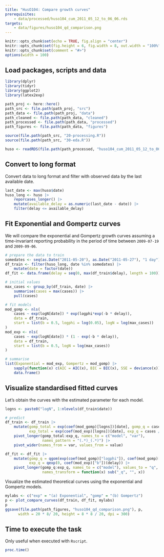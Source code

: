 ```yaml
---
title: "HusO104: Compare growth curves"
prerequisites:
    - data/processed/huso104_cum_2011_05_12_to_06_06.rds
targets:
    - data/figures/huso104_qd_comparison.png
---
```


```r
knitr::opts_chunk$set(echo = TRUE, fig.align = "center")
knitr::opts_chunk$set(fig.height = 6, fig.width = 8, out.width = "100%")
knitr::opts_chunk$set(comment = "#>")
options(width = 100)
```

## Load packages, scripts and data

```r
library(dplyr)
library(tidyr)
library(ggplot2)
library(latex2exp)

path_proj <- here::here()
path_src <- file.path(path_proj, "src")
path_data <- file.path(path_proj, "data")
path_cleaned <- file.path(path_data, "cleaned")
path_processed <- file.path(path_data, "processed")
path_figures <- file.path(path_data, "figures")

source(file.path(path_src, "20-processing.R"))
source(file.path(path_src, "30-eda.R"))

huso <- readRDS(file.path(path_processed, "huso104_cum_2011_05_12_to_06_06.rds"))
```

## Convert to long format

Convert data to long format and filter with observed data by the last available date.

```r
last_date <- max(huso$date)
huso_long <- huso |>
    reporcases_longer() |>
    mutate(available_delay = as.numeric(last_date - date)) |>
    filter(delay <= available_delay)
```

## Fit Exponential and Gompertz curves

We will compare the exponential and Gompertz growth curves assuming a time-invariant
reporting probability in the period of time between `2009-07-19` and `2009-09-06`.

```r
# prepare the data to train
somedates <- seq(as.Date("2011-05-20"), as.Date("2011-05-27"), "1 day")
df_train <- filter(huso_long, date %in% somedates) |>
    mutate(date = factor(date))
df_fit <- data.frame(delay = seq(0, max(df_train$delay), length = 100))

# initial values
max_cases <- group_by(df_train, date) |>
    summarise(cases = max(cases)) |>
    pull(cases)

# fit models
mod_gomp <- nls(
    cases ~ exp(logN[date]) * exp(logphi*exp(-b * delay)),
    data = df_train,
    start = list(b = 0.5, logphi = log(0.05), logN = log(max_cases))
)
mod_exp <- nls(
    cases ~ exp(logN[date]) * (1 - exp(-b * delay)),
    data = df_train,
    start = list(b = 0.5, logN = log(max_cases))
)

# summarise
list(Exponential = mod_exp, Gompertz = mod_gomp) |>
    sapply(function(x) c(AIC = AIC(x), BIC = BIC(x), SSE = deviance(x))) |>
    data.frame()
```

## Visualize standardised fitted curves

Let's obtain the curves with the estimated parameter for each model.

```r
logns <- paste0("logN", 1:nlevels(df_train$date))

# predict
df_train <- df_train |>
    mutate(gomp_total = exp(coef(mod_gomp)[logns])[date], gomp_q = cases / gomp_total,
           exp_total = exp(coef(mod_exp)[logns])[date], exp_q = cases / exp_total) |>
    pivot_longer(gomp_total:exp_q, names_to = c("model", "var"),
                 names_pattern = "(.*)_(.*)") |>
    pivot_wider(names_from = var, values_from = value)

df_fit <- df_fit |>
    mutate(gomp_q = qgom(exp(coef(mod_gomp)["logphi"]), coef(mod_gomp)["b"])(delay),
           exp_q = qexp(0, coef(mod_exp)["b"])(delay)) |>
    pivot_longer(gomp_q:exp_q, names_to = c("model"), values_to = "q",
                 names_transform = function(x) sub("_q", "", x))
```

Visualize the estimated theoretical curves using the exponential and Gompertz models.

```r
mylabs <- c("exp" = "(a) Exponential", "gomp" = "(b) Gompertz")
p <- plot_compare_curves(df_train, df_fit, mylabs)
p
ggsave(file.path(path_figures, "huso104_qd_comparison.png"), p,
      width = 20 * 8/ 20, height = 8 * 8 / 20, dpi = 300)
```

## Time to execute the task

Only useful when executed with `Rscript`.

```r
proc.time()
```
